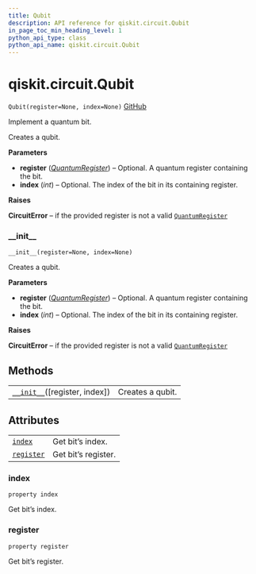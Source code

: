 ```yaml
---
title: Qubit
description: API reference for qiskit.circuit.Qubit
in_page_toc_min_heading_level: 1
python_api_type: class
python_api_name: qiskit.circuit.Qubit
---
```


# qiskit.circuit.Qubit

<span id="qiskit.circuit.Qubit" />

`Qubit(register=None, index=None)` [GitHub](https://github.com/qiskit/qiskit/tree/stable/0.18/qiskit/circuit/quantumregister.py "view source code")

Implement a quantum bit.

Creates a qubit.

**Parameters**

*   **register** ([*QuantumRegister*](qiskit.circuit.QuantumRegister "qiskit.circuit.QuantumRegister")) – Optional. A quantum register containing the bit.
*   **index** (*int*) – Optional. The index of the bit in its containing register.

**Raises**

**CircuitError** – if the provided register is not a valid [`QuantumRegister`](qiskit.circuit.QuantumRegister "qiskit.circuit.QuantumRegister")

### \_\_init\_\_

<span id="qiskit.circuit.Qubit.__init__" />

`__init__(register=None, index=None)`

Creates a qubit.

**Parameters**

*   **register** ([*QuantumRegister*](qiskit.circuit.QuantumRegister "qiskit.circuit.QuantumRegister")) – Optional. A quantum register containing the bit.
*   **index** (*int*) – Optional. The index of the bit in its containing register.

**Raises**

**CircuitError** – if the provided register is not a valid [`QuantumRegister`](qiskit.circuit.QuantumRegister "qiskit.circuit.QuantumRegister")

## Methods

|                                                                                                  |                  |
| ------------------------------------------------------------------------------------------------ | ---------------- |
| [`__init__`](#qiskit.circuit.Qubit.__init__ "qiskit.circuit.Qubit.__init__")(\[register, index]) | Creates a qubit. |

## Attributes

|                                                                              |                     |
| ---------------------------------------------------------------------------- | ------------------- |
| [`index`](#qiskit.circuit.Qubit.index "qiskit.circuit.Qubit.index")          | Get bit’s index.    |
| [`register`](#qiskit.circuit.Qubit.register "qiskit.circuit.Qubit.register") | Get bit’s register. |

### index

<span id="qiskit.circuit.Qubit.index" />

`property index`

Get bit’s index.

### register

<span id="qiskit.circuit.Qubit.register" />

`property register`

Get bit’s register.

